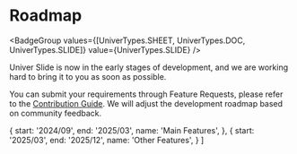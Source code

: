 
# Roadmap

<BadgeGroup values={[UniverTypes.SHEET, UniverTypes.DOC, UniverTypes.SLIDE]} value={UniverTypes.SLIDE} />

<Callout emoji="🚨" type="error">
  Univer Slide is now in the early stages of development, and we are working hard to bring it to you as soon as possible.
</Callout>

You can submit your requirements through Feature Requests, please refer to the [Contribution Guide](/guides/slide/contributing). We will adjust the development roadmap based on community feedback.

  {
    start: '2024/09',
    end: '2025/03',
    name: 'Main Features',
  },
  {
    start: '2025/03',
    end: '2025/12',
    name: 'Other Features',
  }
]

<Roadmap data={data} />
